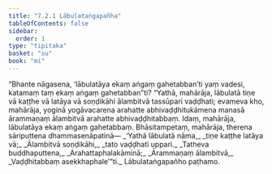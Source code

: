 ```yaml
---
title: "7.2.1 Lābulataṅgapañha"
tableOfContents: false
sidebar:
  order: 1
type: "tipitaka"
basket: "su"
book: "mi"
---
```



<DynamicBreadcrumb />

<Division number="235" book="mi">

<Paragraph number="1707" book="mi">
“Bhante nāgasena, ‘lābulatāya ekaṃ aṅgaṃ gahetabban’ti yaṃ vadesi, katamaṃ taṃ ekaṃ aṅgaṃ gahetabban”ti? “Yathā, mahārāja, lābulatā tiṇe vā kaṭṭhe vā latāya vā soṇḍikāhi ālambitvā tassūpari vaḍḍhati; evameva kho, mahārāja, yoginā yogāvacarena arahatte abhivaḍḍhitukāmena manasā ārammaṇaṃ ālambitvā arahatte abhivaḍḍhitabbaṃ. Idaṃ, mahārāja, lābulatāya ekaṃ aṅgaṃ gahetabbaṃ. Bhāsitampetaṃ, mahārāja, therena sāriputtena dhammasenāpatinā—
</Paragraph>

<Paragraph number="1708" type="verses" book="mi">
_‘Yathā lābulatā nāma,_  
_tiṇe kaṭṭhe latāya vā;_  
_Ālambitvā soṇḍikāhi,_  
_tato vaḍḍhati uppari._  

</Paragraph>

<Paragraph number="1709" type="verses" book="mi">
_Tatheva buddhaputtena,_  
_Arahattaphalakāminā;_  
_Ārammaṇaṃ ālambitvā,_  
_Vaḍḍhitabbaṃ asekkhaphale’”ti._  


</Paragraph>
</Division>

<Paragraph number="1710" type="center" book="mi">
Lābulataṅgapañho paṭhamo.
</Paragraph>